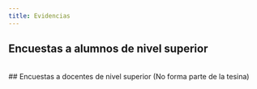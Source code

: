 ```yaml
---
title: Evidencias
---
```



## Encuestas a alumnos de nivel superior

<BatchImageLoader path="./public/evidences_round1" client:load/>

<br/>
## Encuestas a docentes de nivel superior (No forma parte de la tesina)

<BatchImageLoader path="./public/evidences_round2" client:load/>
